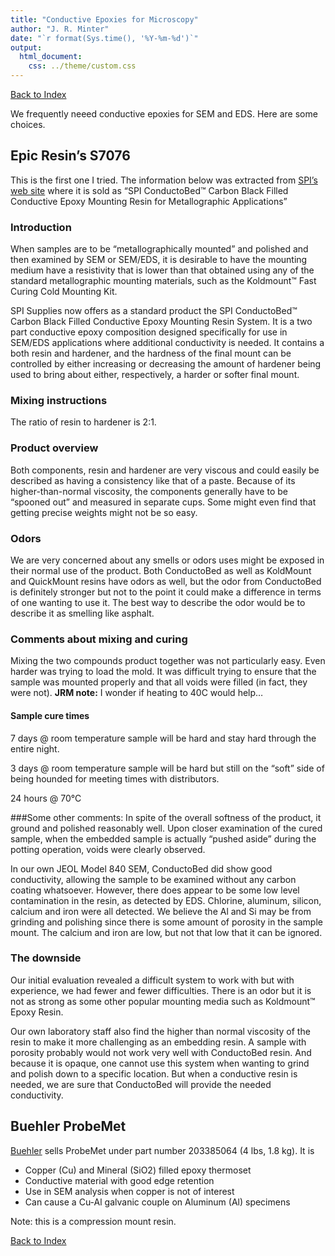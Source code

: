 ```yaml
---
title: "Conductive Epoxies for Microscopy"
author: "J. R. Minter"
date: "`r format(Sys.time(), '%Y-%m-%d')`"
output:
  html_document:
    css: ../theme/custom.css
---
```


[Back to Index](../README.html)

We frequently neeed conductive epoxies for SEM and EDS. Here are some choices.

## Epic Resin's S7076

This is the first one I tried. The information below was extracted from [SPI's web site](http://www.2spi.com/catalog/spec_prep/carbon-black-filled-conductive-epoxy-metallography-resin.shtml) where it is sold as "SPI ConductoBed™ Carbon Black Filled Conductive Epoxy Mounting Resin for Metallographic Applications"

### Introduction

When samples are to be "metallographically mounted" and polished and then examined by SEM or SEM/EDS, it is desirable to have the mounting medium have a resistivity that is lower than that obtained using any of the standard metallographic mounting materials, such as the Koldmount™ Fast Curing Cold Mounting Kit.

SPI Supplies now offers as a standard product the SPI ConductoBed™ Carbon Black Filled Conductive Epoxy Mounting Resin System. It is a two part conductive epoxy composition designed specifically for use in SEM/EDS applications where additional conductivity is needed. It contains a both resin and hardener, and the hardness of the final mount can be controlled by either increasing or decreasing the amount of hardener being used to bring about either, respectively, a harder or softer final mount.

### Mixing instructions

The ratio of resin to hardener is 2:1.

### Product overview

Both components, resin and hardener are very viscous and could easily be described as having a consistency like that of a paste. Because of its higher-than-normal viscosity, the components generally have to be "spooned out" and measured in separate cups. Some might even find that getting precise weights might not be so easy.

### Odors
We are very concerned about any smells or odors uses might be exposed in their normal use of the product. Both ConductoBed as well as KoldMount and QuickMount resins have odors as well, but the odor from ConductoBed is definitely stronger but not to the point it could make a difference in terms of one wanting to use it. The best way to describe the odor would be to describe it as smelling like asphalt.

### Comments about mixing and curing

Mixing the two compounds product together was not particularly easy. Even harder was trying to load the mold. It was difficult trying to ensure that the sample was mounted properly and that all voids were filled (in fact, they were not). **JRM note:** I wonder if heating to 40C would help...

#### Sample cure times
7 days @ room temperature sample will be hard and stay hard through the entire night.

3 days @ room temperature sample will be hard but still on the "soft" side of being hounded for meeting times with distributors.

24 hours @ 70°C

###Some other comments:
In spite of the overall softness of the product, it ground and polished reasonably well. Upon closer examination of the cured sample, when the embedded sample is actually "pushed aside" during the potting operation, voids were clearly observed.

In our own JEOL Model 840 SEM, ConductoBed did show good conductivity, allowing the sample to be examined without any carbon coating whatsoever. However, there does appear to be some low level contamination in the resin, as detected by EDS. Chlorine, aluminum, silicon, calcium and iron were all detected. We believe the Al and Si may be from grinding and polishing since there is some amount of porosity in the sample mount. The calcium and iron are low, but not that low that it can be ignored.

### The downside

Our initial evaluation revealed a difficult system to work with but with experience, we had fewer and fewer difficulties. There is an odor but it is not as strong as some other popular mounting media such as Koldmount™ Epoxy Resin.

Our own laboratory staff also find the higher than normal viscosity of the resin to make it more challenging as an embedding resin. A sample with porosity probably would not work very well with ConductoBed resin. And because it is opaque, one cannot use this system when wanting to grind and polish down to a specific location. But when a conductive resin is needed, we are sure that ConductoBed will provide the needed conductivity.

## Buehler ProbeMet

[Buehler](https://shop.buehler.com/consumables/sectioning/compression-mounting/probemet) sells ProbeMet under part number 203385064 (4 lbs, 1.8 kg). It is

- Copper (Cu) and Mineral (SiO2) filled epoxy thermoset
- Conductive material with good edge retention
- Use in SEM analysis when copper is not of interest
- Can cause a Cu-Al galvanic couple on Aluminum (Al) specimens

Note: this is a compression mount resin.

[Back to Index](../README.html)